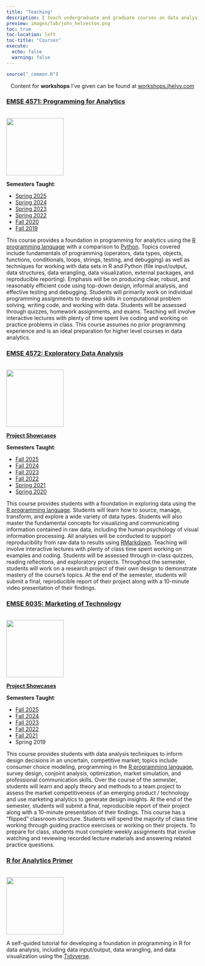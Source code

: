 ```yaml
---
title: "Teaching"
description: I teach undergraduate and graduate courses on data analysis in R in the [Department of Engineering Management and Systems Engineering](http://emse.seas.gwu.edu/) at The George Washington University.
preview: images/lab/john_helveston.png
toc: true
toc-location: left
toc-title: "Courses"
execute: 
  echo: false
  warning: false
---
```


```r
source("_common.R")
```

<center>
Content for **workshops** I've given can be found at [workshops.jhelvy.com](https://workshops.jhelvy.com/)
</center>

### [EMSE 4571: Programming for Analytics](https://p4a.seas.gwu.edu/)

::: {.grid}

::: {.g-col-3}

<br><img src="images/hex/p4a.png" width="150px">

**Semesters Taught**:

- [Spring 2025](https://p4a.seas.gwu.edu/2025-Spring/)
- [Spring 2024](https://p4a.seas.gwu.edu/2024-Spring/)
- [Spring 2023](https://p4a.seas.gwu.edu/2023-Spring/)
- [Spring 2022](https://p4a.seas.gwu.edu/2022-Spring/)
- [Fall 2020](https://p4a.seas.gwu.edu/2020-Fall/)
- [Fall 2019](https://p4a.seas.gwu.edu/2019-Fall/)

:::

::: {.g-col-9}

This course provides a foundation in programming for analytics using the [R programming language](https://www.r-project.org/) with a comparison to [Python](https://www.python.org/). Topics covered include fundamentals of programming (operators, data types, objects, functions, conditionals, loops, strings, testing, and debugging) as well as techniques for working with data sets in R and Python (file input/output, data structures, data wrangling, data visualization, external packages, and reproducible reporting). Emphasis will be on producing clear, robust, and reasonably efficient code using top-down design, informal analysis, and effective testing and debugging. Students will primarily work on individual programming assignments to develop skills in computational problem solving, writing code, and working with data. Students will be assessed through quizzes, homework assignments, and exams. Teaching will involve interactive lectures with plenty of time spent live coding and working on practice problems in class. This course assumes no prior programming experience and is an ideal preparation for higher level courses in data analytics.

:::

:::

### [EMSE 4572: Exploratory Data Analysis](https://eda.seas.gwu.edu/)

::: {.grid}

::: {.g-col-3}

<br><img src="images/hex/eda.png" width="150px">

[**Project Showcases**](https://eda.seas.gwu.edu/showcase)

**Semesters Taught**:

- [Fall 2025](https://eda.seas.gwu.edu/2025-Fall/)
- [Fall 2024](https://eda.seas.gwu.edu/2024-Fall/)
- [Fall 2023](https://eda.seas.gwu.edu/2023-Fall/)
- [Fall 2022](https://eda.seas.gwu.edu/2022-Fall/)
- [Spring 2021](https://eda.seas.gwu.edu/2021-Spring/)
- [Spring 2020](https://eda.seas.gwu.edu/2020-Spring/) 

:::

::: {.g-col-9}

This course provides students with a foundation in exploring data using the [R programming language](https://www.r-project.org/). Students will learn how to source, manage, transform, and explore a wide variety of data types. Students will also master the fundamental concepts for visualizing and communicating information contained in raw data, including the human psychology of visual information processing. All analyses will be conducted to support reproducibility from raw data to results using [RMarkdown](https://bookdown.org/yihui/rmarkdown/). Teaching will involve interactive lectures with plenty of class time spent working on examples and coding. Students will be assessed through in-class quizzes, reading reflections, and exploratory projects. Throughout the semester, students will work on a research project of their own design to demonstrate mastery of the course's topics. At the end of the semester, students will submit a final, reproducible report of their project along with a 10-minute video presentation of their findings.

:::

:::

### [EMSE 6035: Marketing of Technology](https://madd.seas.gwu.edu/)

::: {.grid}

::: {.g-col-3}

<br><img src="images/hex/madd.png" width="150px">

[**Project Showcases**](https://madd.seas.gwu.edu/showcase)

**Semesters Taught**:

- [Fall 2025](https://madd.seas.gwu.edu/2025-Fall/)
- [Fall 2024](https://madd.seas.gwu.edu/2024-Fall/)
- [Fall 2023](https://madd.seas.gwu.edu/2023-Fall/)
- [Fall 2022](https://madd.seas.gwu.edu/2022-Fall/)
- [Fall 2021](https://madd.seas.gwu.edu/2021-Fall/)
- Spring 2019

:::

::: {.g-col-9}

This course provides students with data analysis techniques to inform design decisions in an uncertain, competitive market; topics include consumer choice modeling, programming in the [R programming language](https://www.r-project.org/), survey design, conjoint analysis, optimization, market simulation, and professional communication skills. Over the course of the semester, students will learn and apply theory and methods to a team project to assess the market competitiveness of an emerging product / technology and use marketing analytics to generate design insights. At the end of the semester, students will submit a final, reproducible report of their project along with a 10-minute presentation of their findings. This course has a "flipped" classroom structure. Students will spend the majority of class time working through guiding practice exercises or working on their projects. To prepare for class, students must complete weekly assignments that involve watching and reviewing recorded lecture materials and answering related practice questions.

:::

:::

### [R for Analytics Primer](https://jhelvy.github.io/r4aPrimer/)

::: {.grid}

::: {.g-col-3}

<br><img src="images/r4a.png" width="150px">

:::

::: {.g-col-9}

A self-guided tutorial for developing a foundation in programming in R for data analysis, including data input/output, data wrangling, and data visualization using the [Tidyverse](https://www.tidyverse.org/).

:::

:::
